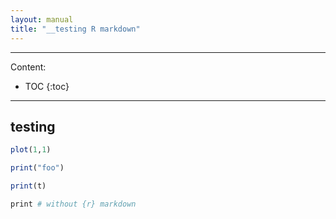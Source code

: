 ```yaml
---
layout: manual
title: "__testing R markdown"
---
```


---

Content:

* TOC
{:toc}

---

## testing

```r
plot(1,1)
```

```r
print("foo")
```

```r
print(t)
```


```r
print # without {r} markdown
```
